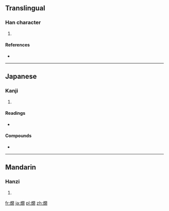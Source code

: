 {{also|爛}}
==Translingual==

===Han character===
{{Han char|rn=86|rad=火|as=12|sn=16|four=|canj=火日弓月 (FANB)}}

# {{defn|Han|sort=火12}}

====References====
* {{Han ref|kx=0683.180|dkj=19431|dj=1096.020|hdz=32238.050|uh=71D7|ud=29143}}

----

==Japanese==

===Kanji===
{{ja-kanji|grade=|rs=火12}}

# {{defn|lang=ja|sort=火12}}

====Readings====
* {{ja-readings|on=[[らん]] (ran)|kun=[[かん]] (kan)}}

====Compounds====
* {{l|ja|熱燗|tr=[[あつかん]], atsukan}}

----

==Mandarin==

===Hanzi===
{{cmn-hanzi|pin=[[dàng]] ([[dang4]]), [[làn]] ([[lan4]])|wg=tang<sup>4</sup>, lan<sup>4</sup>}}

# {{defn|lang=cmn|sort=火12}}

[[fr:燗]]
[[ja:燗]]
[[pl:燗]]
[[zh:燗]]